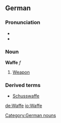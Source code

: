 ==German==
[[Category:German nouns]]
===Pronunciation===
*{{IPA|/ˈvafə/}}
*{{SAMPA|/"vaf@/}}

===Noun===
'''Waffe''' ''f''
#[[weapon|Weapon]]

{{de-decl-noun|Waffe|Waffen|Waffe|Waffen|Waffe|Waffen|Waffe|Waffen}}

===Derived terms===
*[[Schusswaffe]]

[[de:Waffe]]
[[io:Waffe]]